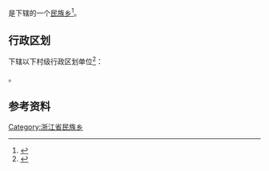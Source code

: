 {{中国乡级行政区|33/01/22/201/000}}

'''{{PAGENAMEBASE}}'''是{{PRC admin/fullname|33/01/22/201/000|3}}下辖的一个[[民族乡|民族乡]]<ref>{{PRC admin/ref sgc|{{PRC admin/parent|33/01/22/201/000}}}}</ref>。

== 行政区划 ==
{{PAGENAMEBASE}}下辖以下村级行政区划单位<ref>{{PRC admin/ref sgc|33/01/22/201/000}}</ref>：

{{PRC admin/children|33/01/22/201/000}}。

== 参考资料 ==
{{reflist}}

{{浙江行政区划小作品}}
{{PRC admin/navcat|33/01/22/201/000}}
[[Category:浙江省民族乡|Category:浙江省民族乡]]